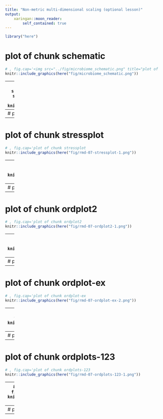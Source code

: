 ```yaml
---
title: "Non-metric multi-dimensional scaling (optional lesson)"
output:
    xaringan::moon_reader:
        self_contained: true
---
```

```r
library("here")
```
# plot of chunk schematic
```r
# , fig.cap='<img src="../fig/microbiome_schematic.png" title="plot of chunk schematic" alt="plot of chunk schematic" style="display: block; margin: auto;" />
knitr::include_graphics(here("fig/microbiome_schematic.png"))
```

---
# plot of chunk species-site1d
```r
# , fig.cap='<img src="../fig/one_dimension_species_vs_site.png" title="plot of chunk species-site1d" alt="plot of chunk species-site1d" style="display: block; margin: auto;" />
knitr::include_graphics(here("fig/one_dimension_species_vs_site.png"))
```

---
# plot of chunk species-site2d
```r
# , fig.cap='<img src="../fig/two_dimension_species_vs_site.png" title="plot of chunk species-site2d" alt="plot of chunk species-site2d" style="display: block; margin: auto;" />
knitr::include_graphics(here("fig/two_dimension_species_vs_site.png"))
```

---
# plot of chunk stressplot
```r
# , fig.cap='plot of chunk stressplot
knitr::include_graphics(here("fig/rmd-07-stressplot-1.png"))
```

---
# plot of chunk k-ex
```r
# , fig.cap='plot of chunk k-ex
knitr::include_graphics(here("fig/rmd-07-k-ex-1.png"))
```

---
# plot of chunk ordplot1
```r
# , fig.cap='plot of chunk ordplot1
knitr::include_graphics(here("fig/rmd-07-ordplot1-1.png"))
```

---
# plot of chunk ordplot2
```r
# , fig.cap='plot of chunk ordplot2
knitr::include_graphics(here("fig/rmd-07-ordplot2-1.png"))
```

---
# plot of chunk ordplot3
```r
# , fig.cap='plot of chunk ordplot3
knitr::include_graphics(here("fig/rmd-07-ordplot3-1.png"))
```

---
# plot of chunk ordplot-ex
```r
# , fig.cap='plot of chunk ordplot-ex
knitr::include_graphics(here("fig/rmd-07-ordplot-ex-1.png"))
```

---
# plot of chunk ordplot-ex
```r
# , fig.cap='plot of chunk ordplot-ex
knitr::include_graphics(here("fig/rmd-07-ordplot-ex-2.png"))
```

---
# plot of chunk ordplot-ex
```r
# , fig.cap='plot of chunk ordplot-ex
knitr::include_graphics(here("fig/rmd-07-ordplot-ex-3.png"))
```

---
# plot of chunk ordplot-ex
```r
# , fig.cap='plot of chunk ordplot-ex
knitr::include_graphics(here("fig/rmd-07-ordplot-ex-4.png"))
```

---
# plot of chunk ordplots-123
```r
# , fig.cap='plot of chunk ordplots-123
knitr::include_graphics(here("fig/rmd-07-ordplots-123-1.png"))
```

---
# plot of chunk ordplots-123
```r
# , fig.cap='plot of chunk ordplots-123
knitr::include_graphics(here("fig/rmd-07-ordplots-123-2.png"))
```

---
# plot of chunk ordplots-123
```r
# , fig.cap='plot of chunk ordplots-123
knitr::include_graphics(here("fig/rmd-07-ordplots-123-3.png"))
```

---
